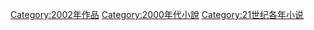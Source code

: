 [[Category:2002年作品|Category:2002年作品]]
[[Category:2000年代小說|Category:2000年代小說]]
[[Category:21世纪各年小说|Category:21世纪各年小说]]